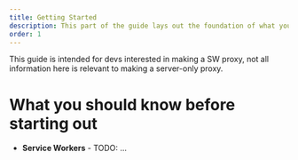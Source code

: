 ```yaml
---
title: Getting Started
description: This part of the guide lays out the foundation of what you need to know to build a SW proxy.
order: 1
---
```


This guide is intended for devs interested in making a SW proxy, not all information here is relevant to making a server-only proxy.

# What you should know before starting out

- **Service Workers** -
TODO: ...
